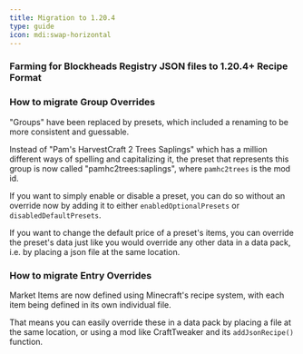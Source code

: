 ```yaml
---
title: Migration to 1.20.4
type: guide
icon: mdi:swap-horizontal
---
```




### Farming for Blockheads Registry JSON files to 1.20.4+ Recipe Format

<FarmingForBlockheadsRegistryToRecipe client:load />

### How to migrate Group Overrides

"Groups" have been replaced by presets, which included a renaming to be more consistent and guessable.

Instead of "Pam's HarvestCraft 2 Trees Saplings" which has a million different ways of spelling and capitalizing it, the preset that represents this group is now called "pamhc2trees:saplings", where `pamhc2trees` is the mod id.

If you want to simply enable or disable a preset, you can do so without an override now by adding it to either `enabledOptionalPresets` or `disabledDefaultPresets`.

If you want to change the default price of a preset's items, you can override the preset's data just like you would override any other data in a data pack, i.e. by placing a json file at the same location.

### How to migrate Entry Overrides

Market Items are now defined using Minecraft's recipe system, with each item being defined in its own individual file.

That means you can easily override these in a data pack by placing a file at the same location, or using a mod like CraftTweaker and its `addJsonRecipe()` function.